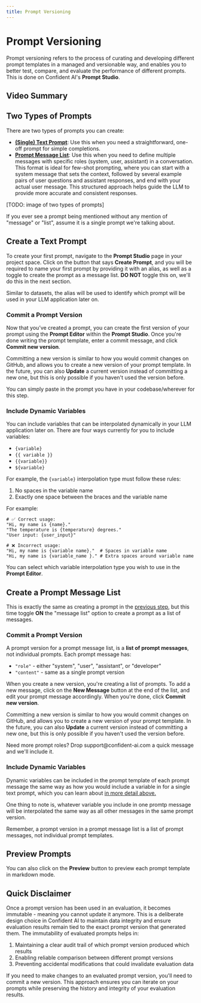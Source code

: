 ```yaml
---
title: Prompt Versioning
---
```



# Prompt Versioning

Prompt versioning refers to the process of curating and developing different prompt templates in a managed and versionable way, and enables you to better test, compare, and evaluate the performance of different prompts. This is done on Confident AI's **Prompt Studio**.

## Video Summary

<VideoDisplayer
  src="https://confident-docs.s3.us-east-1.amazonaws.com/prompt-studio:prompt-versioning.mp4"
  width="100%"
  title="How to create and version a prompt"
/>

## Two Types of Prompts

There are two types of prompts you can create:

- **[(Single) Text Prompt](/prompt-studio/prompt-versioning#create-a-text-prompt)**: Use this when you need a straightforward, one-off prompt for simple completions.
- **[Prompt Message List](/prompt-studio/prompt-versioning#create-a-prompt-message-list)**: Use this when you need to define multiple messages with specific roles (system, user, assistant) in a conversation. This format is ideal for few-shot prompting, where you can start with a system message that sets the context, followed by several example pairs of user questions and assistant responses, and end with your actual user message. This structured approach helps guide the LLM to provide more accurate and consistent responses.

[TODO: image of two types of prompts]

<Callout type="info">
  If you ever see a prompt being mentioned without any mention of "message" or
  "list", assume it is a single prompt we're talking about.
</Callout>

## Create a Text Prompt

To create your first prompt, navigate to the **Prompt Studio** page in your project space. Click on the button that says **Create Prompt**, and you will be required to name your first prompt by providing it with an alias, as well as a toggle to create the prompt as a message list. **DO NOT** toggle this on, we'll do this in the next section.

<Callout>
  Similar to datasets, the alias will be used to identify which prompt will be
  used in your LLM application later on.
</Callout>

### Commit a Prompt Version

Now that you’ve created a prompt, you can create the first version of your prompt using the **Prompt Editor** within the **Prompt Studio**. Once you're done writing the prompt template, enter a commit message, and click **Commit new version**.

Committing a new version is similar to how you would commit changes on GitHub, and allows you to create a new version of your prompt template. In the future, you can also **Update** a current version instead of committing a new one, but this is only possible if you haven't used the version before.

<Callout type="info">
  You can simply paste in the prompt you have in your codebase/wherever for this
  step.
</Callout>



### Include Dynamic Variables

You can include variables that can be interpolated dynamically in your LLM application later on. There are four ways currently for you to include variables:

- `{variable}`
- `{{ variable }}`
- `{{variable}}`
- `${variable}`

For example, the `{variable}` interpolation type must follow these rules:

1. No spaces in the variable name
2. Exactly one space between the braces and the variable name

For example:

```text showLineNumbers
# ✅ Correct usage:
"Hi, my name is {name}."
"The temperature is {temperature} degrees."
"User input: {user_input}"

# ❌ Incorrect usage:
"Hi, my name is {variable name}."  # Spaces in variable name
"Hi, my name is {variable_name }." # Extra spaces around variable name
```

You can select which variable interpolation type you wish to use in the **Prompt Editor**.

## Create a Prompt Message List

This is exactly the same as creating a prompt in the [previous step](/prompt-studio/prompt-versioning#create-a-text-prompt), but this time toggle **ON** the "message list" option to create a prompt as a list of messages.

### Commit a Prompt Version

A prompt version for a prompt message list, is a **list of prompt messages**, not individual prompts. Each prompt message has:

- `"role"` - either "system", "user", "assistant", or "developer"
- `"content"` - same as a single prompt version

When you create a new version, you're creating a list of prompts. To add a new message, click on the **New Message** button at the end of the list, and edit your prompt message accordingly. When you're done, click **Commit new version**.

Committing a new version is similar to how you would commit changes on GitHub, and allows you to create a new version of your prompt template. In the future, you can also **Update** a current version instead of committing a new one, but this is only possible if you haven't used the version before.

<Callout type="info">
  Need more prompt roles? Drop support@confident-ai.com a quick message and
  we'll include it.
</Callout>

### Include Dynamic Variables

Dynamic variables can be included in the prompt template of each prompt message the same way as how you would include a variable in for a single text prompt, which you can learn about [in more detail above.](/prompt-studio/prompt-versioning#include-dynamic-variables)

One thing to note is, whatever variable you include in one promtp message will be interpolated the same way as all other messages in the same prompt version.

<Callout type="warning">
  Remember, a prompt version in a prompt message list is a list of prompt
  messages, not individual prompt templates.
</Callout>

## Preview Prompts

You can also click on the **Preview** button to preview each prompt template in markdown mode.

## Quick Disclaimer

Once a prompt version has been used in an evaluation, it becomes immutable - meaning you cannot update it anymore. This is a deliberate design choice in Confident AI to maintain data integrity and ensure evaluation results remain tied to the exact prompt version that generated them. The immutability of evaluated prompts helps in:

1. Maintaining a clear audit trail of which prompt version produced which results
2. Enabling reliable comparison between different prompt versions
3. Preventing accidental modifications that could invalidate evaluation data

If you need to make changes to an evaluated prompt version, you'll need to commit a new version. This approach ensures you can iterate on your prompts while preserving the history and integrity of your evaluation results.
